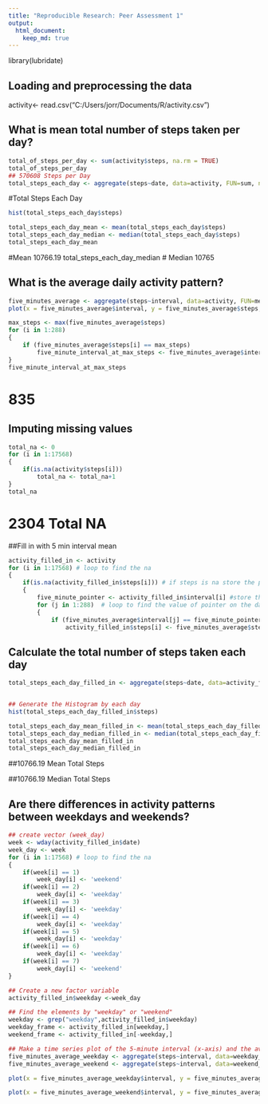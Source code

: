 ---
title: "Reproducible Research: Peer Assessment 1"
output: 
  html_document:
    keep_md: true
---

library(lubridate)

## Loading and preprocessing the data
activity<- read.csv("C:/Users/jorr/Documents/R/activity.csv")


## What is mean total number of steps taken per day?
```{r}
total_of_steps_per_day <- sum(activity$steps, na.rm = TRUE)
total_of_steps_per_day 
## 570608 Steps per Day
total_steps_each_day <- aggregate(steps~date, data=activity, FUN=sum, na.rm=TRUE)

```

#Total Steps Each Day
```{r}
hist(total_steps_each_day$steps)

total_steps_each_day_mean <- mean(total_steps_each_day$steps)
total_steps_each_day_median <- median(total_steps_each_day$steps)
total_steps_each_day_mean 
```

#Mean 10766.19
total_steps_each_day_median 
# Median 10765

## What is the average daily activity pattern?
```{r}
five_minutes_average <- aggregate(steps~interval, data=activity, FUN=mean, na.rm=TRUE)
plot(x = five_minutes_average$interval, y = five_minutes_average$steps, type = "l") 

max_steps <- max(five_minutes_average$steps)
for (i in 1:288) 
{
    if (five_minutes_average$steps[i] == max_steps)
        five_minute_interval_at_max_steps <- five_minutes_average$interval[i]
}
five_minute_interval_at_max_steps
```

# 835

## Imputing missing values
```{r}
total_na <- 0
for (i in 1:17568)
{
    if(is.na(activity$steps[i])) 
        total_na <- total_na+1 
}
total_na

```

# 2304 Total NA 

##Fill in with 5 min interval mean
```{r}
activity_filled_in <- activity
for (i in 1:17568) # loop to find the na
{
    if(is.na(activity_filled_in$steps[i])) # if steps is na store the pointer 
    { 
        five_minute_pointer <- activity_filled_in$interval[i] #store the value of pointer to find the mean on five minute interval
        for (j in 1:288)  # loop to find the value of pointer on the data frame of five minute interval
        {
            if (five_minutes_average$interval[j] == five_minute_pointer) # finding the value of mean of five minute interval data frame
                activity_filled_in$steps[i] <- five_minutes_average$steps[j] # replacing the na by the mean in that fime minute interval 
```

## Calculate the total number of steps taken each day
```{r}
total_steps_each_day_filled_in <- aggregate(steps~date, data=activity_filled_in, FUN=sum, na.rm=TRUE)


## Generate the Histogram by each day
hist(total_steps_each_day_filled_in$steps)

total_steps_each_day_mean_filled_in <- mean(total_steps_each_day_filled_in$steps)
total_steps_each_day_median_filled_in <- median(total_steps_each_day_filled_in$steps)
total_steps_each_day_mean_filled_in
total_steps_each_day_median_filled_in
```

##10766.19 Mean Total Steps

##10766.19 Median Total Steps

## Are there differences in activity patterns between weekdays and weekends?

 
```{r}
## create vector (week_day) 
week <- wday(activity_filled_in$date)
week_day <- week
for (i in 1:17568) # loop to find the na
{
    if(week[i] == 1)
        week_day[i] <- 'weekend'
    if(week[i] == 2)
        week_day[i] <- 'weekday'
    if(week[i] == 3)
        week_day[i] <- 'weekday'
    if(week[i] == 4)
        week_day[i] <- 'weekday'
    if(week[i] == 5)
        week_day[i] <- 'weekday'
    if(week[i] == 6)
        week_day[i] <- 'weekday'
    if(week[i] == 7)
        week_day[i] <- 'weekend'
}

## Create a new factor variable 
activity_filled_in$weekday <-week_day

## Find the elements by "weekday" or "weekend"
weekday <- grep("weekday",activity_filled_in$weekday)
weekday_frame <- activity_filled_in[weekday,]
weekend_frame <- activity_filled_in[-weekday,]

## Make a time series plot of the 5-minute interval (x-axis) and the average number of steps taken, 
five_minutes_average_weekday <- aggregate(steps~interval, data=weekday_frame, FUN=mean, na.rm=TRUE)
five_minutes_average_weekend <- aggregate(steps~interval, data=weekend_frame, FUN=mean, na.rm=TRUE)

plot(x = five_minutes_average_weekday$interval, y = five_minutes_average_weekday$steps, type = "l") 

plot(x = five_minutes_average_weekend$interval, y = five_minutes_average_weekend$steps, type = "l")
```

